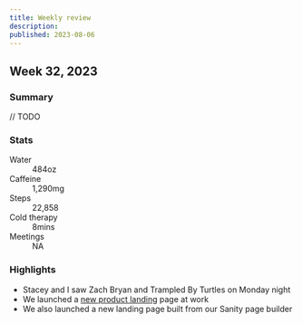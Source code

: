 ```yaml
---
title: Weekly review
description:
published: 2023-08-06
---
```


## <span>Week 32, 2023</span>

### Summary

// TODO

### Stats

<dl>
  <dt>Water</dt>
  <dd>484oz</dd>
  <dt>Caffeine</dt>
  <dd>1,290mg</dd>
  <dt>Steps</dt>
  <dd>22,858</dd>
  <dt>Cold therapy</dt>
  <dd>8mins</dd>
  <dt>Meetings</dt>
  <dd>NA</dd>
</dl>

### Highlights

- Stacey and I saw Zach Bryan and Trampled By Turtles on Monday night
- We launched a [new product landing](https://watershed.com/product) page at work
- We also launched a new landing page built from our Sanity page builder
